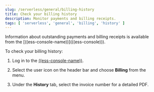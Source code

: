 ```yaml
---
slug: /serverless/general/billing-history
title: Check your billing history
description: Monitor payments and billing receipts.
tags: [ 'serverless', 'general', 'billing', 'history' ]
---
```


<DocBadge template="technical preview" />
Information about outstanding payments and billing receipts is available from the [((ess-console-name))](((ess-console))).

To check your billing history:

1. Log in to the [((ess-console-name))](((ess-console))).

2. Select the user icon on the header bar and choose **Billing** from the menu.

3. Under the **History** tab, select the invoice number for a detailed PDF.
